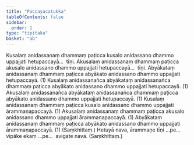 ```yaml
---
title: "Paccayacatukka"
tableOfContents: false
sidebar:
  order: 2
type: "tipitaka"
basket: "ab"
---
```



<DynamicBreadcrumb />

<Division number="10">

<Paragraph number="1118">
Kusalaṃ anidassanaṃ dhammaṃ paṭicca kusalo anidassano dhammo uppajjati hetupaccayā…  tīṇi.
</Paragraph>

<Paragraph number="1119">
Akusalaṃ anidassanaṃ dhammaṃ paṭicca akusalo anidassano dhammo uppajjati hetupaccayā…  tīṇi.
</Paragraph>

<Paragraph number="1120">
Abyākataṃ anidassanaṃ dhammaṃ paṭicca abyākato anidassano dhammo uppajjati hetupaccayā. (1)
</Paragraph>

<Paragraph number="1121">
Kusalaṃ anidassanañca abyākataṃ anidassanañca dhammaṃ paṭicca abyākato anidassano dhammo uppajjati hetupaccayā. (1)
</Paragraph>

<Paragraph number="1122">
Akusalaṃ anidassanañca abyākataṃ anidassanañca dhammaṃ paṭicca abyākato anidassano dhammo uppajjati hetupaccayā. (1)
</Paragraph>

</Division>
<Division number="11">

<Paragraph number="1123">
Kusalaṃ anidassanaṃ dhammaṃ paṭicca kusalo anidassano dhammo uppajjati ārammaṇapaccayā. (1)
</Paragraph>

<Paragraph number="1124">
Akusalaṃ anidassanaṃ dhammaṃ paṭicca akusalo anidassano dhammo uppajjati ārammaṇapaccayā. (1)
</Paragraph>

<Paragraph number="1125">
Abyākataṃ anidassanaṃ dhammaṃ paṭicca abyākato anidassano dhammo uppajjati ārammaṇapaccayā. (1) (Saṃkhittaṃ.)
</Paragraph>

</Division>
<Division number="12">

<Paragraph number="1126">
Hetuyā nava, ārammaṇe tīṇi …pe…  vipāke ekaṃ …pe…  avigate nava. (Saṃkhittaṃ.)
</Paragraph>
</Division>